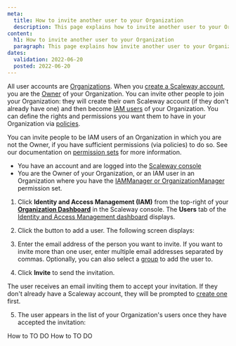 ```yaml
---
meta:
  title: How to invite another user to your Organization
  description: This page explains how to invite another user to your Organization
content:
  h1: How to invite another user to your Organization
  paragraph: This page explains how invite another user to your Organization
dates:
  validation: 2022-06-20
  posted: 2022-06-20
---
```


All user accounts are [Organizations](/identity-and-access-management/iam/concepts#organization). When you [create a Scaleway account](/console/my-account/how-to/create-an-account), you are the [Owner](/identity-and-access-management/iam/concepts#owner) of your Organization. You can invite other people to join your Organization: they will create their own Scaleway account (if they don't already have one) and then become [IAM users](/identity-and-access-management/iam/concepts#user) of your Organization. You can define the rights and permissions you want them to have in your Organization via [policies](/identity-and-access-management/iam/concepts#policy).

You can invite people to be IAM users of an Organization in which you are not the Owner, if you have sufficient permissions (via policies) to do so. See our documentation on [permission sets](TODO-link-to-permissionset-doc) for more information.

<Message type="requirement">

- You have an account and are logged into the [Scaleway console](https://console.scaleway.com)
- You are the Owner of your Organization, or an IAM user in an Organization where you have the [IAMManager or OrganizationManager](TODO-link-to-permissionset-doc) permission set. 

</Message>

1. Click **Identity and Access Management (IAM)** from the top-right of your [**Organization Dashboard**](https://console.scaleway.com/organization) in the Scaleway console. The **Users** tab of the [Identity and Access Management dashboard](https://console.scaleway.com/iam/users) displays.

  <Lightbox src="scaleway-iam-dashboard.webp" alt="" />

2. Click the <Icon name="plus" /> button to add a user. The following screen displays:

  <Lightbox src="scaleway-invite-user.webp" alt="" />

3. Enter the email address of the person you want to invite. If you want to invite more than one user, enter multiple email addresses separated by commas. Optionally, you can also select a [group](/identity-and-access-management/iam/concepts#group) to add the user to.

4. Click **Invite** to send the invitation.

  The user receives an email inviting them to accept your invitation. If they don't already have a Scaleway account, they will be prompted to [create one]() first.

5. The user appears in the list of your Organization's users once they have accepted the invitation:

  <Lightbox src="scaleway-iam-added-user.webp" alt="" />

<Navigation title="See Also">
  <PreviousButton to="/identity-and-access-management/iam/how-to/to-do/">How to TO DO</PreviousButton>
  <NextButton to="/identity-and-access-management/iam/how-to/to-do/">How to TO DO</NextButton>
</Navigation>